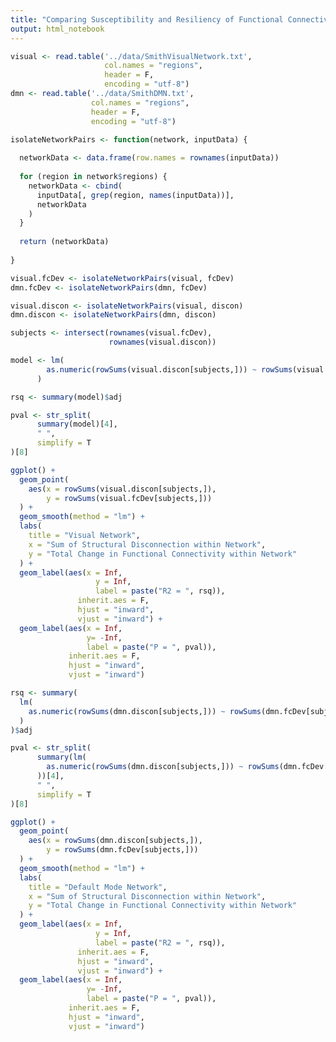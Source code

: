 ```yaml
---
title: "Comparing Susceptibility and Resiliency of Functional Connectivity Between Visual and Default Mode Resting State Networks"
output: html_notebook
---
```




```r

visual <- read.table('../data/SmithVisualNetwork.txt',
                     col.names = "regions",
                     header = F,
                     encoding = "utf-8")
dmn <- read.table('../data/SmithDMN.txt',
                  col.names = "regions",
                  header = F,
                  encoding = "utf-8")


```

```r

isolateNetworkPairs <- function(network, inputData) {
  
  networkData <- data.frame(row.names = rownames(inputData))
  
  for (region in network$regions) {
    networkData <- cbind(
      inputData[, grep(region, names(inputData))],
      networkData
    )
  }
  
  return (networkData)
  
}

```

```r

visual.fcDev <- isolateNetworkPairs(visual, fcDev)
dmn.fcDev <- isolateNetworkPairs(dmn, fcDev)

```
``` r

visual.discon <- isolateNetworkPairs(visual, discon)
dmn.discon <- isolateNetworkPairs(dmn, discon)

```

```r

subjects <- intersect(rownames(visual.fcDev),
                      rownames(visual.discon))

model <- lm(
        as.numeric(rowSums(visual.discon[subjects,])) ~ rowSums(visual.fcDev[subjects,])
      )

rsq <- summary(model)$adj

pval <- str_split(
      summary(model)[4],
      " ",
      simplify = T
)[8]

ggplot() + 
  geom_point(
    aes(x = rowSums(visual.discon[subjects,]),
        y = rowSums(visual.fcDev[subjects,]))
  ) + 
  geom_smooth(method = "lm") + 
  labs(
    title = "Visual Network",
    x = "Sum of Structural Disconnection within Network",
    y = "Total Change in Functional Connectivity within Network"
  ) + 
  geom_label(aes(x = Inf,
                   y = Inf,
                   label = paste("R2 = ", rsq)),
               inherit.aes = F,
               hjust = "inward",
               vjust = "inward") + 
  geom_label(aes(x = Inf,
                 y= -Inf,
                 label = paste("P = ", pval)),
             inherit.aes = F,
             hjust = "inward",
             vjust = "inward")

```

```r

rsq <- summary(
  lm(
    as.numeric(rowSums(dmn.discon[subjects,])) ~ rowSums(dmn.fcDev[subjects,])
  )
)$adj

pval <- str_split(
      summary(lm(
        as.numeric(rowSums(dmn.discon[subjects,])) ~ rowSums(dmn.fcDev[subjects,])
      ))[4],
      " ",
      simplify = T
)[8]

ggplot() + 
  geom_point(
    aes(x = rowSums(dmn.discon[subjects,]),
        y = rowSums(dmn.fcDev[subjects,]))
  ) + 
  geom_smooth(method = "lm") + 
  labs(
    title = "Default Mode Network",
    x = "Sum of Structural Disconnection within Network",
    y = "Total Change in Functional Connectivity within Network"
  ) +
  geom_label(aes(x = Inf,
                   y = Inf,
                   label = paste("R2 = ", rsq)),
               inherit.aes = F,
               hjust = "inward",
               vjust = "inward") + 
  geom_label(aes(x = Inf,
                 y= -Inf,
                 label = paste("P = ", pval)),
             inherit.aes = F,
             hjust = "inward",
             vjust = "inward")

```

